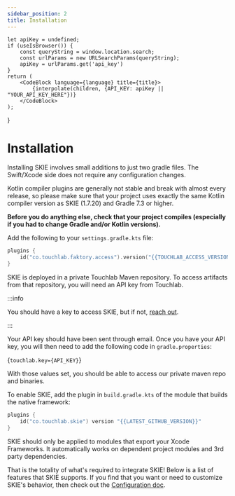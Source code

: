 ```yaml
---
sidebar_position: 2
title: Installation
---
```


    let apiKey = undefined;
    if (useIsBrowser()) {
        const queryString = window.location.search;
        const urlParams = new URLSearchParams(queryString);
        apiKey = urlParams.get('api_key')
    }
    return (
        <CodeBlock language={language} title={title}>
            {interpolate(children, {API_KEY: apiKey || "YOUR_API_KEY_HERE"})}
        </CodeBlock>
    );
}


# Installation

Installing SKIE involves small additions to just two gradle files. The Swift/Xcode side does not require any configuration changes.

Kotlin compiler plugins are generally not stable and break with almost every release, so please make sure that your project uses exactly the same Kotlin compiler version as SKIE (1.7.20) and Gradle 7.3 or higher.

**Before you do anything else, check that your project compiles (especially if you had to change Gradle and/or Kotlin versions).**

Add the following to your `settings.gradle.kts` file:

```kotlin
plugins {
    id("co.touchlab.faktory.access").version("{{TOUCHLAB_ACCESS_VERSION}}")
}
```

SKIE is deployed in a private Touchlab Maven repository. To access artifacts from that repository, you will need an API key from Touchlab.

:::info

You should have a key to access SKIE, but if not, [reach out](https://touchlab.co/contact-us/).

:::

Your API key should have been sent through email. Once you have your API key, you will then need to add the following code in `gradle.properties`:

<ApiKeyInterpolatedCodeBlock
    language="properties"
    title="gradle.properties">
{`touchlab.key={API_KEY}`}
</ApiKeyInterpolatedCodeBlock>

With those values set, you should be able to access our private maven repo and binaries.

To enable SKIE, add the plugin in `build.gradle.kts` of the module that builds the native framework:

```kotlin title=build.gradle.kts
plugins {
    id("co.touchlab.skie") version "{{LATEST_GITHUB_VERSION}}"
}
```

SKIE should only be applied to modules that export your Xcode Frameworks. It automatically works on dependent project modules and 3rd party dependencies.

That is the totality of what's required to integrate SKIE! Below is a list of features that SKIE supports. If you find that you want or need to customize SKIE's behavior, then check out the [Configuration doc](/docs/Configuration/Configuration.md).
